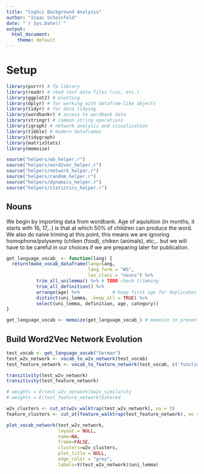 ```yaml
---
title: "CogSci Background Analysis"
author: "Isaac Scheinfeld"
date: "`r Sys.Date()`"
output:
  html_document:
    theme: default
---
```


# Setup

```r
library(purrr) # fp library
library(readr) # read text data files (csv, etc.)
library(ggplot2) # plotting
library(dplyr) # for working with datafram-like objects
library(tidyr) # for data tidying
library(wordbankr) # access to wordbank data
library(stringr) # common string operations
library(igraph) # network analysis and visualization
library(tibble) # modern dataframes
library(tidygraph)
library(matrixStats)
library(memoise)

source("helpers/wb_helper.r")
source("helpers/word2vec_helper.r")
source("helpers/network_helper.r")
source("helpers/random_helper.r")
source("helpers/dynamics_helper.r")
source("helpers/statistics_helper.r")
```

## Nouns

We begin by importing data from wordbank. Age of aquisition (in months, it starts with 16, 17,..) is that at which 50% of children can produce the word. We also do naive triming at this point, this means we are ignoring homophone/polysemy (chiken (food), chiken (animals), etc,.. but we will have to be careful in our choices if we are preparing later for publication.

```r
get_language_vocab_ <- function(lang) {
  return(make_vocab_dataframe(lang=lang,
                              lang_form = "WS",
                              lex_class = "nouns") %>%
           trim_all_unilemma() %>% # TODO check trimming
           trim_all_definition() %>%
           arrange(age) %>%            # keep first age for duplicates
           distinct(uni_lemma, .keep_all = TRUE) %>%
           select(uni_lemma, definition, age, category))
}

get_language_vocab <- memoize(get_language_vocab_) # memoize to prevent re-downloading dataset TODO check if this works
```

## 

## Build Word2Vec Network Evolution
```r
test_vocab <- get_language_vocab("German")
test_w2v_network <- vocab_to_w2v_network(test_vocab)
test_feature_network <- vocab_to_feature_network(test_vocab, c('function'))

transitivity(test_w2v_network)
transitivity(test_feature_network) 

# weights = E(test_w2v_network)$w2v_similarity
# weights = E(test_feature_network)$shared


```


```r
w2v_clusters <- cut_at(w2v_walktrap(test_w2v_network), no = 3)
feature_clusters <- cut_at(feature_walktrap(test_feature_network), no = 3)

plot_vocab_network(test_w2v_network, 
                   layout = NULL, 
                   name=NA, 
                   frame=FALSE, 
                   clusters=w2v_clusters, 
                   plot_title = NULL, 
                   edge_color = "grey", 
                   labels=V(test_w2v_network)$uni_lemma)
```

